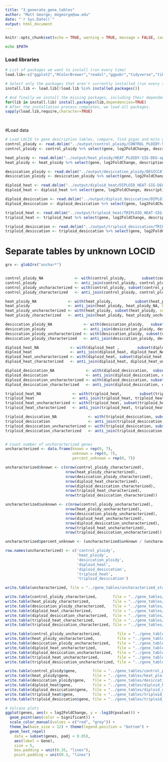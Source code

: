```yaml
---
title: "3_generate_gene_tables"
author: "Matt George; mngeorge@uw.edu"
date: "`r Sys.Date()`"
output: html_document
---
```


```r
knitr::opts_chunk$set(echo = TRUE, warning = TRUE, message = FALSE, cache = TRUE)
```

```bash
echo $PATH
```


### Load libraries
```r

# List of packages we want to install (run every time)
load.lib<-c("ggplot2","RColorBrewer","readxl","ggpubr","tidyverse","tibble","stringr","kmisc")

# Select only the packages that aren't currently installed (run every time)
install.lib <- load.lib[!load.lib %in% installed.packages()]

# And finally we install the missing packages, including their dependency.
for(lib in install.lib) install.packages(lib,dependencies=TRUE)
# After the installation process completes, we load all packages.
sapply(load.lib,require,character=TRUE)

                        
```

#Load data
```r

# Load LOCID to gene description tables, compare, find gigas and mito genes
control_ploidy <- read.delim("../output/control_ploidy/CONTROL_PLOIDY-SIG-DEG-apeglm.csv", sep = " ", header = TRUE)
control_ploidy <- control_ploidy %>% select(gene, log2FoldChange, description)

heat_ploidy <- read.delim("../output/heat_ploidy/HEAT_PLOIDY-SIG-DEG-apeglm.csv", sep = " ", header = TRUE)
heat_ploidy <- heat_ploidy %>% select(gene, log2FoldChange, description)

desiccation_ploidy <- read.delim("../output/desiccation_ploidy/DESICCATION_PLOIDY-SIG-DEG-apeglm.csv", sep = " ", header = TRUE)
desiccation_ploidy <- desiccation_ploidy %>% select(gene, log2FoldChange, description)

diploid_heat <- read.delim("../output/diploid_heat/DIPLOID_HEAT-SIG-DEG-apeglm.csv", sep = " ", header = TRUE)
diploid_heat <- diploid_heat %>% select(gene, log2FoldChange, description)

diploid_desiccation <- read.delim("../output/diploid_desiccation/DIPLOID_DESICCATION-SIG-DEG-apeglm.csv", sep = " ", header = TRUE)
diploid_desiccation <- diploid_desiccation %>% select(gene, log2FoldChange, description)

triploid_heat <- read.delim("../output/triploid_heat/TRIPLOID_HEAT-SIG-DEG-apeglm.csv", sep = " ", header = TRUE)
triploid_heat <- triploid_heat %>% select(gene, log2FoldChange, description)

triploid_desiccation <- read.delim("../output/triploid_desiccation/TRIPLOID_DESICCATION-SIG-DEG-apeglm.csv", sep = " ", header = TRUE)
triploid_desiccation <- triploid_desiccation %>% select(gene, log2FoldChange, description)

```

# Separate tables by unknown LOCID
```r

grx <- glob2rx("unchar*")


control_ploidy_NA              <- with(control_ploidy,       subset(control_ploidy,       subset = grepl(glob2rx("LOCNA*"), gene)))
control_ploidy                 <- anti_join(control_ploidy, control_ploidy_NA, by = 'gene')
control_ploidy_uncharacterized <- with(control_ploidy, subset(control_ploidy, subset = grepl(grx, description)))
control_ploidy_characterized   <- anti_join(control_ploidy, control_ploidy_uncharacterized, by = 'gene')

heat_ploidy_NA              <- with(heat_ploidy,          subset(heat_ploidy,          subset = grepl(glob2rx("LOCNA*"), gene)))
heat_ploidy                 <- anti_join(heat_ploidy, heat_ploidy_NA, by = 'gene')
heat_ploidy_uncharacterized <- with(heat_ploidy, subset(heat_ploidy, subset = grepl(grx, description)))
heat_ploidy_characterized   <- anti_join(heat_ploidy, heat_ploidy_uncharacterized, by = 'gene')

desiccation_ploidy_NA              <- with(desiccation_ploidy,   subset(desiccation_ploidy,   subset = grepl(glob2rx("LOCNA*"), gene)))
desiccation_ploidy                 <- anti_join(desiccation_ploidy, desiccation_ploidy_NA, by = 'gene')
desiccation_ploidy_uncharacterized <- with(desiccation_ploidy, subset(desiccation_ploidy, subset = grepl(grx, description)))
desiccation_ploidy_characterized   <- anti_join(desiccation_ploidy, desiccation_ploidy_uncharacterized, by = 'gene')

diploid_heat_NA              <- with(diploid_heat ,        subset(diploid_heat,         subset = grepl(glob2rx("LOCNA*"), gene)))
diploid_heat                 <- anti_join(diploid_heat, diploid_heat_NA, by = 'gene')
diploid_heat_uncharacterized <- with(diploid_heat, subset(diploid_heat, subset = grepl(grx, description)))
diploid_heat_characterized   <- anti_join(diploid_heat, diploid_heat_uncharacterized, by = 'gene')

diploid_desiccation_NA              <- with(diploid_desiccation,  subset(diploid_desiccation,  subset = grepl(glob2rx("LOCNA*"), gene)))
diploid_desiccation                 <- anti_join(diploid_desiccation, diploid_desiccation_NA, by = 'gene')
diploid_desiccation_uncharacterized <- with(diploid_desiccation, subset(diploid_desiccation, subset = grepl(grx, description)))
diploid_desiccation_characterized   <- anti_join(diploid_desiccation, diploid_desiccation_uncharacterized, by = 'gene')

triploid_heat_NA              <- with(triploid_heat,        subset(triploid_heat,        subset = grepl(glob2rx("LOCNA*"), gene)))
triploid_heat                 <- anti_join(triploid_heat, triploid_heat_NA, by = 'gene')
triploid_heat_uncharacterized <- with(triploid_heat, subset(triploid_heat, subset = grepl(grx, description)))
triploid_heat_characterized   <- anti_join(triploid_heat, triploid_heat_uncharacterized, by = 'gene')

triploid_desiccation_NA              <- with(triploid_desiccation, subset(triploid_desiccation, subset = grepl(glob2rx("LOCNA*"), gene)))
triploid_desiccation                 <- anti_join(triploid_desiccation, triploid_desiccation_NA, by = 'gene')
triploid_desiccation_uncharacterized <- with(triploid_desiccation, subset(triploid_desiccation, subset = grepl(grx, description)))
triploid_desiccation_characterized   <- anti_join(triploid_desiccation, triploid_desiccation_uncharacterized, by = 'gene')


# Count number of uncharacterized genes
uncharacterized <- data.frame(known = rep(0, 7), 
                              unknown = rep(0, 7), 
                              percent_unknown = rep(0, 7))

uncharacterized$known <- c(nrow(control_ploidy_characterized),
                           nrow(heat_ploidy_characterized),
                           nrow(desiccation_ploidy_characterized),
                           nrow(diploid_heat_characterized),
                           nrow(diploid_desiccation_characterized),
                           nrow(triploid_heat_characterized),
                           nrow(triploid_desiccation_characterized))

uncharacterized$unknown <- c(nrow(control_ploidy_uncharacterized),
                           nrow(heat_ploidy_uncharacterized),
                           nrow(desiccation_ploidy_uncharacterized),
                           nrow(diploid_heat_uncharacterized),
                           nrow(diploid_desiccation_uncharacterized),
                           nrow(triploid_heat_uncharacterized),
                           nrow(triploid_desiccation_uncharacterized))

uncharacterized$percent_unknown <- (uncharacterized$unknown / (uncharacterized$unknown + uncharacterized$known))

row.names(uncharacterized) <- c('control_ploidy',
                                'heat_ploidy', 
                                'desiccation_ploidy', 
                                'diploid_heat', 
                                'diploid_desiccation', 
                                'triploid_heat', 
                                'triploid_desiccation')

write.table(uncharacterized, file = "../gene_tables/uncharacterized_stats.txt", sep = ",", quote = FALSE, row.names = TRUE)

```

```R

write.table(control_ploidy_characterized,       file = "../gene_tables/control_ploidy_characterized.txt",       sep = ",", quote = FALSE, row.names = F)
write.table(heat_ploidy_characterized,          file = "../gene_tables/heat_ploidy_characterized.txt",          sep = ",", quote = FALSE, row.names = F)
write.table(desiccation_ploidy_characterized,   file = "../gene_tables/desiccation_ploidy_characterized.txt",   sep = ",", quote = FALSE, row.names = F)
write.table(diploid_heat_characterized,         file = "../gene_tables/diploid_heat_characterized.txt",         sep = ",", quote = FALSE, row.names = F)
write.table(diploid_desiccation_characterized,  file = "../gene_tables/diploid_desiccation_characterized.txt",  sep = ",", quote = FALSE, row.names = F)
write.table(triploid_heat_characterized,        file = "../gene_tables/triploid_heat_characterized.txt",        sep = ",", quote = FALSE, row.names = F)
write.table(triploid_desiccation_characterized, file = "../gene_tables/triploid_desiccation_characterized.txt", sep = ",", quote = FALSE, row.names = F)

write.table(control_ploidy_uncharacterized,       file = "../gene_tables/control_ploidy_uncharacterized.txt",       sep = ",", quote = FALSE, row.names = F)
write.table(heat_ploidy_uncharacterized,          file = "../gene_tables/heat_ploidy_uncharacterized.txt",          sep = ",", quote = FALSE, row.names = F)
write.table(desiccation_ploidy_uncharacterized,   file = "../gene_tables/desiccation_ploidy_uncharacterized.txt",   sep = ",", quote = FALSE, row.names = F)
write.table(diploid_heat_uncharacterized,         file = "../gene_tables/diploid_heat_uncharacterized.txt",         sep = ",", quote = FALSE, row.names = F)
write.table(diploid_desiccation_uncharacterized,  file = "../gene_tables/diploid_desiccation_uncharacterized.txt",  sep = ",", quote = FALSE, row.names = F)
write.table(triploid_heat_uncharacterized,        file = "../gene_tables/triploid_heat_uncharacterized.txt",        sep = ",", quote = FALSE, row.names = F)
write.table(triploid_desiccation_uncharacterized, file = "../gene_tables/triploid_desiccation_uncharacterized.txt", sep = ",", quote = FALSE, row.names = F)

write.table(control_ploidy$gene,       file = "../gene_tables/control_ploidy_all_LOCID.txt",      sep = ",", quote = FALSE, row.names = F, col.names = F)
write.table(heat_ploidy$gene,          file = "../gene_tables/heat_ploidy_all_LOCID.txt",         sep = ",", quote = FALSE, row.names = F, col.names = F)
write.table(desiccation_ploidy$gene,   file = "../gene_tables/desiccation_ploidy_all_LOCID.txt",  sep = ",", quote = FALSE, row.names = F, col.names = F)
write.table(diploid_heat$gene,         file = "../gene_tables/diploid_heat_all_LOCID.txt",  sep = ",", quote = FALSE, row.names = F, col.names = F)
write.table(diploid_desiccation$gene,  file = "../gene_tables/diploid_desiccation_all_LOCID.txt",  sep = ",", quote = FALSE, row.names = F, col.names = F)
write.table(triploid_heat$gene,        file = "../gene_tables/triploid_heat_all_LOCID.txt",        sep = ",", quote = FALSE, row.names = F, col.names = F)
write.table(triploid_desiccation$gene, file = "../gene_tables/triploid_desiccation_all_LOCID.txt", sep = ",", quote = FALSE, row.names = F, col.names = F)


```

```r
# Volcano plots 
ggplot(genes, aes(x = log2FoldChange, y = -log10(pvalue))) +
  geom_point(aes(color = Significant)) +
  scale_color_manual(values = c("red", "grey")) +
  theme_bw(base_size = 12) + theme(legend.position = "bottom") +
  geom_text_repel(
    data = subset(genes, padj < 0.05),
    aes(label = Gene),
    size = 5,
    box.padding = unit(0.35, "lines"),
    point.padding = unit(0.3, "lines")

```
